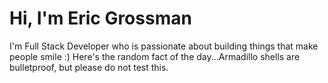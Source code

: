 # Hi, I'm Eric Grossman

I'm Full Stack Developer who is passionate about building things that make people smile :)
Here's the random fact of the day...Armadillo shells are bulletproof, but please do not test this.
